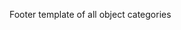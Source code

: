 <noinclude>Footer template of all object categories 

{{OslTemplate:Helper/Docu/FormTemplate}}
</noinclude><includeonly></includeonly>